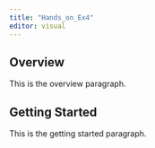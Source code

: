 ```yaml
---
title: "Hands_on_Ex4"
editor: visual
---
```


## Overview

This is the overview paragraph.

## Getting Started

This is the getting started paragraph.
